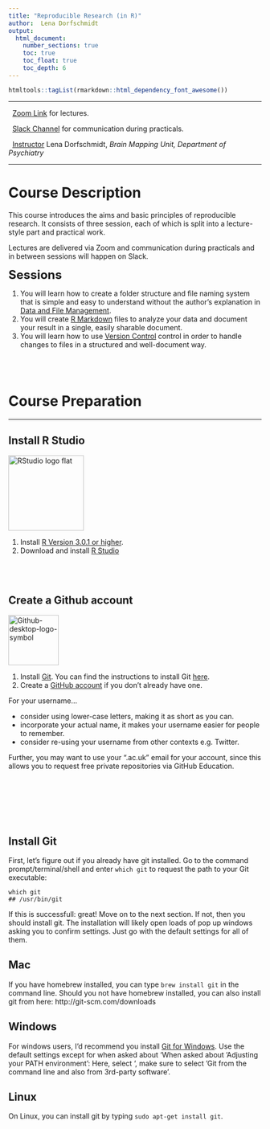 ```yaml
---
title: "Reproducible Research (in R)"
author:  Lena Dorfschmidt
output:
  html_document: 
    number_sections: true
    toc: true
    toc_float: true
    toc_depth: 6
---
```

```r
htmltools::tagList(rmarkdown::html_dependency_font_awesome())
```
***
<i class="fas fa-video"></i> &nbsp; [Zoom Link](https://us02web.zoom.us/j/6546664658?pwd=UUZuRFRlNFRTczZUaXZiYjVYR3k1QT09) for lectures. 

<i class="fab fa-slack"></i> &nbsp; [Slack Channel](https://sangerbiostatistics.slack.com) for communication during practicals.

<i class="fas fa-chalkboard-teacher"></i> &nbsp; [Instructor](mailto:ld548@cam.ac.uk) Lena Dorfschmidt, *Brain Mapping Unit, Department of Psychiatry*

***

# Course Description

This course introduces the aims and basic principles of reproducible research. It consists of three session, each of which is split into a lecture-style part and practical work. 

Lectures are delivered via Zoom and communication during practicals and in between sessions will happen on Slack.  



:::: {.summarybox data-latex=""}
:::: {.summarybox-title }
<font size="5"> 
<i class="fas fa-question-circle"></i> **Sessions**
</font> 
::::

1. You will learn how to create a folder structure and file naming system that is simple and easy to understand without the author's explanation in [Data and File Management](data_and_file_management.html).
2. You will create [R Markdown](rmarkdown.html) files to analyze your data and document your result in a single, easily sharable document. 
3. You will learn how to use [Version Control](git.html) control in order to handle changes to files in a structured and well-document way. 

::::

<br /><br />


# Course Preparation
***

## Install R Studio

<div class="column-left">
<a title="RStudio, Inc., Public domain, via Wikimedia Commons" href="https://commons.wikimedia.org/wiki/File:RStudio_logo_flat.svg"><img width="150" alt="RStudio logo flat" src="https://upload.wikimedia.org/wikipedia/commons/thumb/d/d0/RStudio_logo_flat.svg/512px-RStudio_logo_flat.svg.png"></a>
</div>

<div class="column-right">
1. Install [R Version 3.0.1 or higher](https://cran.rstudio.com). 
2. Download and install [R Studio](https://www.rstudio.com/products/rstudio/download/#download) 
</div>


<br /><br />

## Create a Github account

<div class="column-left">
<a title="GitHub, Public domain, via Wikimedia Commons" href="https://commons.wikimedia.org/wiki/File:Github-desktop-logo-symbol.svg"><img width="100" alt="Github-desktop-logo-symbol" src="https://upload.wikimedia.org/wikipedia/commons/thumb/a/ae/Github-desktop-logo-symbol.svg/128px-Github-desktop-logo-symbol.svg.png"></a>
</div>


<div class="column-right">
1.  Install [Git](http://git-scm.com/downloads). You can find the instructions to install Git [here](https://git-scm.com/book/en/v2/Getting-Started-Installing-Git).
2. Create a [GitHub account](https://github.com) if you don’t already have one. 

For your username...

* consider using lower-case letters, making it as short as you can.
* incorporate your actual name, it makes your username easier for people to remember.
* consider re-using your username from other contexts e.g. Twitter.

Further, you may want to use your “.ac.uk” email for your account, since this allows you to request free private repositories via GitHub Education.
</div>

<br /><br /><br /> <br /><br />


## Install Git

First, let's figure out if you already have git installed. Go to the command prompt/terminal/shell and enter `which git` to request the path to your Git executable:

```
which git
## /usr/bin/git
```
If this is successfull: great! Move on to the next section. If not, then you should install git. The installation will likely open loads of pop up windows asking you to confirm settings. Just go with the default settings for all of them.

## Mac
If you have homebrew installed, you can type `brew install git` in the command line. Should you not have homebrew installed, you can also install git from here: http://git-scm.com/downloads

## Windows

For windows users, I'd recommend you install [Git for Windows](https://gitforwindows.org). Use the default settings except for when asked about 'When asked about 'Adjusting your PATH environment': Here, select ', make sure to select 'Git from the command line and also from 3rd-party software'.

## Linux

On Linux, you can install git by typing `sudo apt-get install git`. 

<br /><br /><br /><br />






